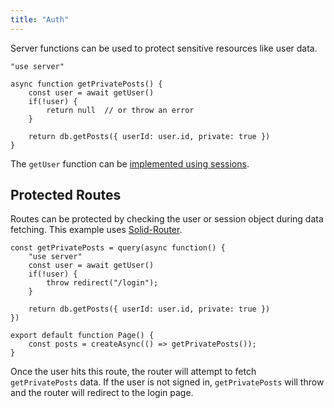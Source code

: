 ```yaml
---
title: "Auth"
---
```


Server functions can be used to protect sensitive resources like user data.

```tsx
"use server"

async function getPrivatePosts() {
	const user = await getUser()
	if(!user) {
		return null  // or throw an error
	}

	return db.getPosts({ userId: user.id, private: true })
}
```

The `getUser` function can be [implemented using sessions](/solid-start/advanced/session).

## Protected Routes

Routes can be protected by checking the user or session object during data fetching.
This example uses [Solid-Router](/solid-router).

```tsx
const getPrivatePosts = query(async function() {
	"use server"
	const user = await getUser()
	if(!user) {
		throw redirect("/login");
	}

	return db.getPosts({ userId: user.id, private: true })
})

export default function Page() {
	const posts = createAsync(() => getPrivatePosts());
}
```

Once the user hits this route, the router will attempt to fetch `getPrivatePosts` data.
If the user is not signed in, `getPrivatePosts` will throw and the router will redirect to the login page.
